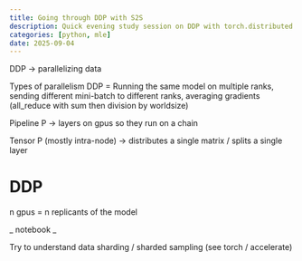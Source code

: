 ```yaml
---
title: Going through DDP with S2S 
description: Quick evening study session on DDP with torch.distributed primitives
categories: [python, mle]
date: 2025-09-04
---
```


DDP -> parallelizing data

Types of parallelism
DDP = Running the same model on multiple ranks, sending different mini-batch to different ranks, averaging gradients (all_reduce with sum then division by worldsize)

Pipeline P -> layers on gpus so they run on a chain

Tensor P (mostly intra-node) -> distributes a single matrix / splits a single layer


# DDP

n gpus = n replicants of the model


_ notebook _

Try to understand data sharding / sharded sampling (see torch / accelerate)